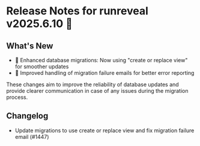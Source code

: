 # Release Notes for runreveal v2025.6.10 🚀

## What's New

- 🔧 Enhanced database migrations: Now using "create or replace view" for smoother updates
- 📧 Improved handling of migration failure emails for better error reporting

These changes aim to improve the reliability of database updates and provide clearer communication in case of any issues during the migration process.

## Changelog

* Update migrations to use create or replace view and fix migration failure email (#1447)
